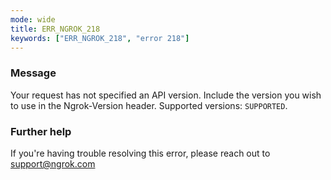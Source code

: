 ```yaml
---
mode: wide
title: ERR_NGROK_218
keywords: ["ERR_NGROK_218", "error 218"]
---
```


### Message

Your request has not specified an API version. Include the version you wish to use in the Ngrok-Version header. Supported versions: `SUPPORTED`.

### Further help

If you're having trouble resolving this error, please reach out to [support@ngrok.com](mailto:support@ngrok.com?subject=Help%20with%20ERR_NGROK_218)
